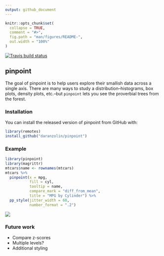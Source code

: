 ```yaml
---
output: github_document
---
```


<!-- README.md is generated from README.Rmd. Please edit that file -->

```r
knitr::opts_chunk$set(
  collapse = TRUE,
  comment = "#>",
  fig.path = "man/figures/README-",
  out.width = "100%"
)
```

[![Travis build status](https://travis-ci.org/daranzolin/pinpoint.svg?branch=master)](https://travis-ci.org/daranzolin/pinpoint)

## pinpoint

The goal of pinpoint is to help users explore their smallish data across a single axis. There are many ways to study a distribution--histograms, box plots, density plots, etc.--but `pinpoint` lets you see the proverbial trees from the forest. 

### Installation

You can install the released version of pinpoint from GitHub with:

``` r
library(remotes)
install_github("daranzolin/pinpoint")
```

### Example

```r
library(pinpoint)
library(magrittr)
mtcars$name <- rownames(mtcars)
mtcars %>% 
  pinpoint(x = mpg, 
           fill = cyl, 
           tooltip = name,
           compare_mark = "diff_from_mean",
           title = "MPG by Cylinder") %>% 
  pp_style(jitter_width = 60,
           number_format = ".2")
```

![](inst/example1.gif)

### Future work

* Compare z-scores
* Multiple levels?
* Additional styling
